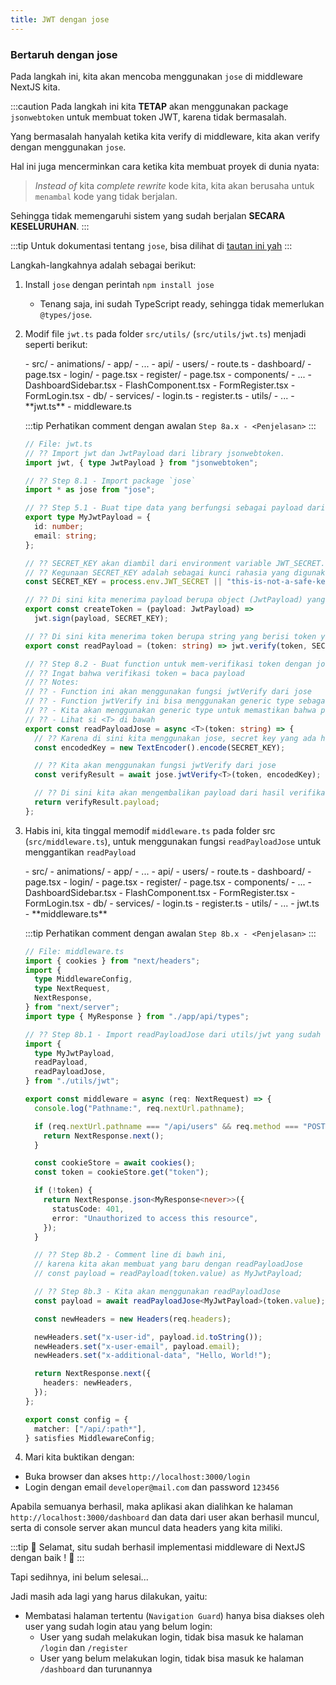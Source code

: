 ```yaml
---
title: JWT dengan jose
---
```



### Bertaruh dengan jose

Pada langkah ini, kita akan mencoba menggunakan `jose` di middleware NextJS kita.

:::caution
Pada langkah ini kita **TETAP** akan menggunakan package `jsonwebtoken` untuk membuat token JWT, karena tidak bermasalah.

Yang bermasalah hanyalah ketika kita verify di middleware, kita akan verify dengan menggunakan `jose`.

Hal ini juga mencerminkan cara ketika kita membuat proyek di dunia nyata:

> _Instead of_ kita _complete rewrite_ kode kita, kita akan berusaha untuk `menambal` kode yang tidak berjalan.

Sehingga tidak memengaruhi sistem yang sudah berjalan **SECARA KESELURUHAN**.
:::

:::tip
Untuk dokumentasi tentang `jose`, bisa dilihat di [tautan ini yah](https://github.com/panva/jose/blob/HEAD/docs/jwt/verify/functions/jwtVerify.md)
:::

Langkah-langkahnya adalah sebagai berikut:

1. Install `jose` dengan perintah `npm install jose`
   - Tenang saja, ini sudah TypeScript ready, sehingga tidak memerlukan `@types/jose`.
1. Modif file `jwt.ts` pada folder `src/utils/` (`src/utils/jwt.ts`) menjadi seperti berikut:

   <FileTree>
   - src/
     - animations/
     - app/
       - ...
       - api/
          - users/
            - route.ts
       - dashboard/
          - page.tsx
       - login/
          - page.tsx
       - register/
         - page.tsx
     - components/
       - ...
       - DashboardSidebar.tsx
       - FlashComponent.tsx
       - FormRegister.tsx
       - FormLogin.tsx
     - db/
     - services/
       - login.ts
       - register.ts
     - utils/
       - ...
       - **jwt.ts**
     - middleware.ts
   </FileTree>

   :::tip
   Perhatikan comment dengan awalan `Step 8a.x - <Penjelasan>`
   :::

   ```ts
   // File: jwt.ts
   // ?? Import jwt dan JwtPayload dari library jsonwebtoken.
   import jwt, { type JwtPayload } from "jsonwebtoken";

   // ?? Step 8.1 - Import package `jose`
   import * as jose from "jose";

   // ?? Step 5.1 - Buat tipe data yang berfungsi sebagai payload dari JWT
   export type MyJwtPayload = {
     id: number;
     email: string;
   };

   // ?? SECRET_KEY akan diambil dari environment variable JWT_SECRET. Jika tidak ada, maka kita akan menggunakan string "this-is-not-a-safe-key".
   // ?? Kegunaan SECRET_KEY adalah sebagai kunci rahasia yang digunakan untuk mengenkripsi dan mendekripsi token.
   const SECRET_KEY = process.env.JWT_SECRET || "this-is-not-a-safe-key";

   // ?? Di sini kita menerima payload berupa object (JwtPayload) yang berisi data yang akan disimpan di dalam token.
   export const createToken = (payload: JwtPayload) =>
     jwt.sign(payload, SECRET_KEY);

   // ?? Di sini kita menerima token berupa string yang berisi token yang akan dibaca.
   export const readPayload = (token: string) => jwt.verify(token, SECRET_KEY);

   // ?? Step 8.2 - Buat function untuk mem-verifikasi token dengan jose
   // ?? Ingat bahwa verifikasi token = baca payload
   // ?? Notes:
   // ?? - Function ini akan menggunakan fungsi jwtVerify dari jose
   // ?? - Function jwtVerify ini bisa menggunakan generic type sebagai kembalian dari payload
   // ?? - Kita akan menggunakan generic type untuk memastikan bahwa payload yang kita terima adalah MyJwtPayload
   // ?? - Lihat si <T> di bawah
   export const readPayloadJose = async <T>(token: string) => {
     // ?? Karena di sini kita menggunakan jose, secret key yang ada harus di encode dulu
     const encodedKey = new TextEncoder().encode(SECRET_KEY);

     // ?? Kita akan menggunakan fungsi jwtVerify dari jose
     const verifyResult = await jose.jwtVerify<T>(token, encodedKey);

     // ?? Di sini kita akan mengembalikan payload dari hasil verifikasi
     return verifyResult.payload;
   };
   ```

1. Habis ini, kita tinggal memodif `middleware.ts` pada folder src (`src/middleware.ts`), untuk menggunakan fungsi `readPayloadJose` untuk menggantikan `readPayload`

   <FileTree>
   - src/
     - animations/
     - app/
       - ...
       - api/
          - users/
            - route.ts
       - dashboard/
          - page.tsx
       - login/
          - page.tsx
       - register/
         - page.tsx
     - components/
       - ...
       - DashboardSidebar.tsx
       - FlashComponent.tsx
       - FormRegister.tsx
       - FormLogin.tsx
     - db/
     - services/
       - login.ts
       - register.ts
     - utils/
       - ...
       - jwt.ts
     - **middleware.ts**
   </FileTree>

   :::tip
   Perhatikan comment dengan awalan `Step 8b.x - <Penjelasan>`
   :::

   ```ts
   // File: middleware.ts
   import { cookies } from "next/headers";
   import {
     type MiddlewareConfig,
     type NextRequest,
     NextResponse,
   } from "next/server";
   import type { MyResponse } from "./app/api/types";

   // ?? Step 8b.1 - Import readPayloadJose dari utils/jwt yang sudah kita buat
   import {
     type MyJwtPayload,
     readPayload,
     readPayloadJose,
   } from "./utils/jwt";

   export const middleware = async (req: NextRequest) => {
     console.log("Pathname:", req.nextUrl.pathname);

     if (req.nextUrl.pathname === "/api/users" && req.method === "POST") {
       return NextResponse.next();
     }

     const cookieStore = await cookies();
     const token = cookieStore.get("token");

     if (!token) {
       return NextResponse.json<MyResponse<never>>({
         statusCode: 401,
         error: "Unauthorized to access this resource",
       });
     }

     // ?? Step 8b.2 - Comment line di bawh ini,
     // karena kita akan membuat yang baru dengan readPayloadJose
     // const payload = readPayload(token.value) as MyJwtPayload;

     // ?? Step 8b.3 - Kita akan menggunakan readPayloadJose
     const payload = await readPayloadJose<MyJwtPayload>(token.value);

     const newHeaders = new Headers(req.headers);

     newHeaders.set("x-user-id", payload.id.toString());
     newHeaders.set("x-user-email", payload.email);
     newHeaders.set("x-additional-data", "Hello, World!");

     return NextResponse.next({
       headers: newHeaders,
     });
   };

   export const config = {
     matcher: ["/api/:path*"],
   } satisfies MiddlewareConfig;
   ```

1. Mari kita buktikan dengan:

- Buka browser dan akses `http://localhost:3000/login`
- Login dengan email `developer@mail.com` dan password `123456`

Apabila semuanya berhasil, maka aplikasi akan dialihkan ke halaman `http://localhost:3000/dashboard` dan data dari user akan berhasil muncul, serta di console server akan muncul data headers yang kita miliki.

:::tip
🎉 Selamat, situ sudah berhasil implementasi middleware di NextJS dengan baik ! 🎉
:::

Tapi sedihnya, ini belum selesai...

Jadi masih ada lagi yang harus dilakukan, yaitu:

- Membatasi halaman tertentu (`Navigation Guard`) hanya bisa diakses oleh user yang sudah login atau yang belum login:
  - User yang sudah melakukan login, tidak bisa masuk ke halaman `/login` dan `/register`
  - User yang belum melakukan login, tidak bisa masuk ke halaman `/dashboard` dan turunannya
